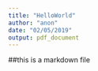 ```yaml
---
title: "HelloWorld"
author: "anon"
date: "02/05/2019"
output: pdf_document
---
```


##this is a markdown file
